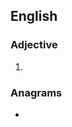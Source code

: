 ==English==

===Adjective===
{{head|en|adjective superlative form}}

# {{en-superlative of|beady}}

===Anagrams===
* {{anagrams|en|diabetes}}